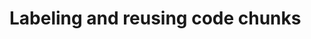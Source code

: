# Labeling and reusing code chunks

#######################################################################################################################
#
#
#
######################################################################################################################
